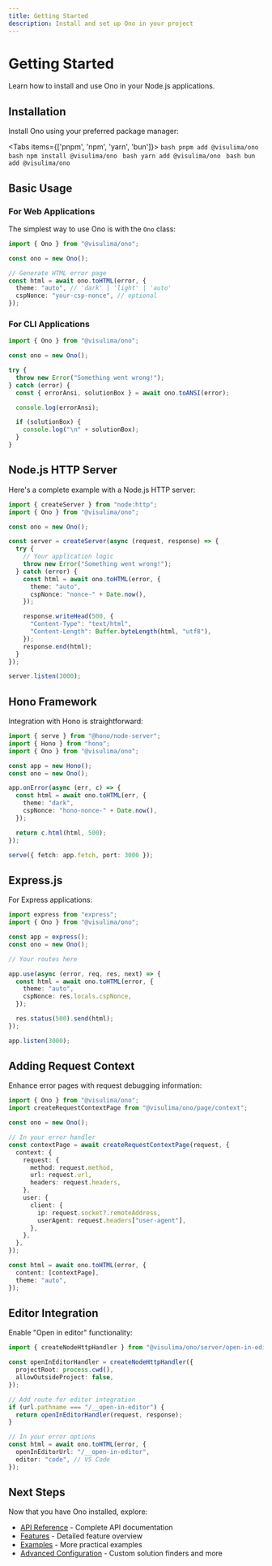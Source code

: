 ```yaml
---
title: Getting Started
description: Install and set up Ono in your project
---
```


# Getting Started

Learn how to install and use Ono in your Node.js applications.

## Installation

Install Ono using your preferred package manager:

<Tabs items={['pnpm', 'npm', 'yarn', 'bun']}>
  <Tab value="pnpm">
    ```bash
    pnpm add @visulima/ono
    ```
  </Tab>
  <Tab value="npm">
    ```bash
    npm install @visulima/ono
    ```
  </Tab>
  <Tab value="yarn">
    ```bash
    yarn add @visulima/ono
    ```
  </Tab>
  <Tab value="bun">
    ```bash
    bun add @visulima/ono
    ```
  </Tab>
</Tabs>

## Basic Usage

### For Web Applications

The simplest way to use Ono is with the `Ono` class:

```typescript
import { Ono } from "@visulima/ono";

const ono = new Ono();

// Generate HTML error page
const html = await ono.toHTML(error, {
  theme: "auto", // 'dark' | 'light' | 'auto'
  cspNonce: "your-csp-nonce", // optional
});
```

### For CLI Applications

```typescript
import { Ono } from "@visulima/ono";

const ono = new Ono();

try {
  throw new Error("Something went wrong!");
} catch (error) {
  const { errorAnsi, solutionBox } = await ono.toANSI(error);

  console.log(errorAnsi);

  if (solutionBox) {
    console.log("\n" + solutionBox);
  }
}
```

## Node.js HTTP Server

Here's a complete example with a Node.js HTTP server:

```typescript
import { createServer } from "node:http";
import { Ono } from "@visulima/ono";

const ono = new Ono();

const server = createServer(async (request, response) => {
  try {
    // Your application logic
    throw new Error("Something went wrong!");
  } catch (error) {
    const html = await ono.toHTML(error, {
      theme: "auto",
      cspNonce: "nonce-" + Date.now(),
    });

    response.writeHead(500, {
      "Content-Type": "text/html",
      "Content-Length": Buffer.byteLength(html, "utf8"),
    });
    response.end(html);
  }
});

server.listen(3000);
```

## Hono Framework

Integration with Hono is straightforward:

```typescript
import { serve } from "@hono/node-server";
import { Hono } from "hono";
import { Ono } from "@visulima/ono";

const app = new Hono();
const ono = new Ono();

app.onError(async (err, c) => {
  const html = await ono.toHTML(err, {
    theme: "dark",
    cspNonce: "hono-nonce-" + Date.now(),
  });

  return c.html(html, 500);
});

serve({ fetch: app.fetch, port: 3000 });
```

## Express.js

For Express applications:

```typescript
import express from "express";
import { Ono } from "@visulima/ono";

const app = express();
const ono = new Ono();

// Your routes here

app.use(async (error, req, res, next) => {
  const html = await ono.toHTML(error, {
    theme: "auto",
    cspNonce: res.locals.cspNonce,
  });

  res.status(500).send(html);
});

app.listen(3000);
```

## Adding Request Context

Enhance error pages with request debugging information:

```typescript
import { Ono } from "@visulima/ono";
import createRequestContextPage from "@visulima/ono/page/context";

const ono = new Ono();

// In your error handler
const contextPage = await createRequestContextPage(request, {
  context: {
    request: {
      method: request.method,
      url: request.url,
      headers: request.headers,
    },
    user: {
      client: {
        ip: request.socket?.remoteAddress,
        userAgent: request.headers["user-agent"],
      },
    },
  },
});

const html = await ono.toHTML(error, {
  content: [contextPage],
  theme: "auto",
});
```

## Editor Integration

Enable "Open in editor" functionality:

```typescript
import { createNodeHttpHandler } from "@visulima/ono/server/open-in-editor";

const openInEditorHandler = createNodeHttpHandler({
  projectRoot: process.cwd(),
  allowOutsideProject: false,
});

// Add route for editor integration
if (url.pathname === "/__open-in-editor") {
  return openInEditorHandler(request, response);
}

// In your error options
const html = await ono.toHTML(error, {
  openInEditorUrl: "/__open-in-editor",
  editor: "code", // VS Code
});
```

## Next Steps

Now that you have Ono installed, explore:

- [API Reference](/docs/ono/api-reference) - Complete API documentation
- [Features](/docs/ono/features) - Detailed feature overview
- [Examples](/docs/ono/examples) - More practical examples
- [Advanced Configuration](/docs/ono/advanced) - Custom solution finders and more
